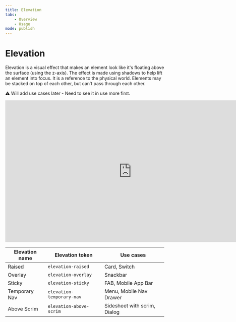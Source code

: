 ---
title: Elevation
tabs:
    - Overview
    - Usage
mode: publish
---


# Elevation

Elevation is a visual effect that makes an element look like it's floating above the surface (using the z-axis). 
The effect is made using shadows to help lift an element into focus. 
It is a reference to the physical world. Elements may be stacked on top of each other, but can’t pass through each other.

:warning: Will add use cases later - Need to see it in use more first. 


<iframe style="border: none;" width="800" height="450" src="https://www.figma.com/embed?embed_host=share&url=https%3A%2F%2Fwww.figma.com%2Ffile%2F0TbIXrrObWj80Cf7KucKYFL0%2FDesign-Tokens%3Fnode-id%3D2%253A6" allowfullscreen></iframe>


|Elevation name|Elevation token|Use cases|
|---|---|---|
|Raised|`elevation-raised`|Card, Switch|
|Overlay|`elevation-overlay`|Snackbar|
|Sticky|`elevation-sticky`|FAB, Mobile App Bar|
|Temporary Nav|`elevation-temporary-nav`|Menu, Mobile Nav Drawer|
|Above Scrim|`elevation-above-scrim`|Sidesheet with scrim, Dialog|

